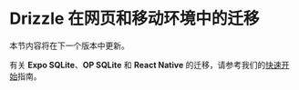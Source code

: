 
# Drizzle 在网页和移动环境中的迁移

本节内容将在下一个版本中更新。

有关 **Expo SQLite**、**OP SQLite** 和 **React Native** 的迁移，请参考我们的[快速开始](/docs/get-started/expo-new)指南。